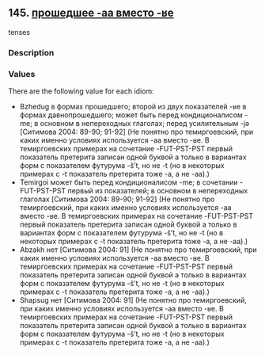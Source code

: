 ## 145. <a href =  'https://agricolamz.github.io/The_Circassian_Isoglosses_Database/145.html'>прошедшее -aa вместо -ʁe</a>
tenses

### Description



### Values
There are the following value for each idiom:

* Bzhedug  в формах прошедшего; второй из двух показателей -ʁe в формах давнопрошедшего; может быть перед кондиционалисом -me; в основном в непереходных глаголах; перед усилительным -jə [Ситимова 2004: 89-90; 91-92] (Не понятно про темиргоевский, при каких именно условиях используется -aa вместо -ʁe. В темиргоевских примерах на сочетание -FUT-PST-PST первый показатель претерита записан одной буквой a только в вариантах форм с показателем футурума -š't, но не -t (но в некоторых примерах с -t показатель претерита тоже -a, а не -aa).)
* Temirgoi  может быть перед кондиционалисом -me; в сочетании -FUT-PST-PST первый из показателей; в основном в непереходных глаголах [Ситимова 2004: 89-90; 91-92] (Не понятно про темиргоевский, при каких именно условиях используется -aa вместо -ʁe. В темиргоевских примерах на сочетание -FUT-PST-PST первый показатель претерита записан одной буквой a только в вариантах форм с показателем футурума -š't, но не -t (но в некоторых примерах с -t показатель претерита тоже -a, а не -aa).)
* Abzakh  нет [Ситимова 2004: 91] (Не понятно про темиргоевский, при каких именно условиях используется -aa вместо -ʁe. В темиргоевских примерах на сочетание -FUT-PST-PST первый показатель претерита записан одной буквой a только в вариантах форм с показателем футурума -š't, но не -t (но в некоторых примерах с -t показатель претерита тоже -a, а не -aa).)
* Shapsug  нет [Ситимова 2004: 91] (Не понятно про темиргоевский, при каких именно условиях используется -aa вместо -ʁe. В темиргоевских примерах на сочетание -FUT-PST-PST первый показатель претерита записан одной буквой a только в вариантах форм с показателем футурума -š't, но не -t (но в некоторых примерах с -t показатель претерита тоже -a, а не -aa).)

